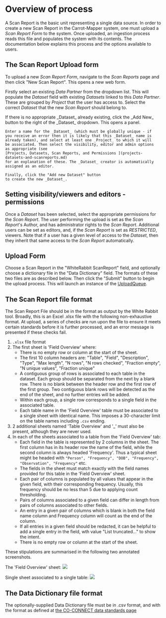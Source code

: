 
# Overview of process

A Scan Report is the basic unit representing a single data source.
In order to create a new Scan Report in the Carrot-Mapper system,
one must upload a _Scan Report Form_ to the system. Once uploaded,
an ingestion process reads this file and populates the system with
its contents. The documentation below explains this process and the
options available to users.

## The Scan Report Upload form

To upload a new _Scan Report Form_, navigate to the _Scan Reports_
page and then click "New Scan Report". This opens a new web form.

Firstly select an existing _Data Partner_ from the dropdown list.
This will populate the _Dataset_ field with existing _Datasets_
linked to this _Data Partner_. These are grouped by _Project_ that
the user has access to. Select the correct _Dataset_ that the new
_Scan Report_ should belong to.

<Callout type="info">
  If there is no appropriate _Dataset_ already existing, click the
    _Add New_ button to the right of the _Dataset_ dropdown. This opens
    a panel.

    Enter a name for the _Dataset_ (which must be globally unique - if
    you receive an error then it is likely that this _Dataset_ name is
    already taken), and select at least one _Project_ to which it will
    be associated. Then select the visibility, editor and admin options
    as appropriate (see
    [Projects, Datasets, Scan Reports, and Permissions ](projects-datasets-and-scanreports.md)
    for an explanation of these. The _Dataset_ creator is automatically
    assigned as an editor.

    Finally, click the "Add new Dataset" button
    to create the new _Dataset_.

</Callout>

## Setting visibility/viewers and editors - permissions

Once a _Dataset_ has been selected, select the appropriate
permissions for the _Scan Report_. The user performing the upload
is set as the _Scan Report_'s Author, and has administrator rights
to the _Scan Report_. Additional users can be set as editors, and,
if the _Scan Report_ is set as _RESTRICTED_, viewers. Note that
if a user has a given level of access to the _Dataset_, then they
inherit that same access to the _Scan Report_ automatically.

## Upload Form

Choose a Scan Report in the "WhiteRabbit ScanReport" field, and
optionally choose a dictionary file in the "Data Dictionary" field.
The formats of these two files are as described below. Then click
the "Submit" button to begin the upload process. This will launch an
instance of the [UploadQueue](/mapper/dev_guide/uploadqueue).

## The Scan Report file format

The Scan Report File should be in the format as output by the
White Rabbit tool. Broadly, this is an Excel .xlsx file with the
following non-exhaustive format. At upload, a series of checks are
run upon the file to ensure it meets certain standards before it
is further processed, and an error message is presented if these
checks fail.

1. `.xlsx` file format
2. The first sheet is 'Field Overview' where:
   - There is no empty row or column at the start of the sheet.
   - The first 10 column headers are:
     "Table",
     "Field",
     "Description",
     "Type",
     "Max length",
     "N rows",
     "N rows checked",
     "Fraction empty",
     "N unique values",
     "Fraction unique"
   - A contiguous group of rows is associated to each table in the
     dataset. Each group should be separated from the next by a
     blank row. There is no blank between the header row and the
     first row of the first group. Two contiguous blank rows will be
     detected as the end of the sheet, and no further entries will be
     added.
   - Within each group, a single row corresponds to a single field
     in the associated table.
   - Each table name in the 'Field Overview' table must be associated
     to a single sheet with identical name. This imposes a 30-character
     limit on the table names including `.csv` ending.
3. 2 additional sheets named 'Table Overview' and '\_' must also be
   present, although they are never used.
4. In each of the sheets associated to a table from the 'Field Overview'
   tab:
   - Each field in the table is represented by 2 columns in the sheet.
     The first column has in its header row the name of the field, while
     the second column is always headed 'Frequency'. Thus a typical sheet
     might be headed with `"Person", "Frequency", "DOB", "Frequency",
"Observation", "Frequency"` etc.
   - The fields in the sheet must match exactly with the field names
     provided for this table in the 'Field Overview' sheet.
   - Each pair of columns is populated by all values that appear in the
     given field, with their corresponding frequency. Usually, this
     frequency should be no less than 5 due to applying count thresholding.
   - Pairs of columns associated to a given field can differ in length
     from pairs of columns associated to other fields.
   - An entry in a given pair of columns which is blank in both the field
     name column and Frequency column will count as the end of the column.
   - If all entries in a given field should be redacted, it can be helpful
     to add a single entry in the field, wth value "List truncated..." to
     show the intent.
   - There is no empty row or column at the start of the sheet.

These stipulations are summarised in the following two annotated screenshots.

The 'Field Overview' sheet:
![](/docs/scanreport_format1.png)

Single sheet associated to a single table:
![](/docs/scanreport_format2.png)

## The Data Dictionary file format

The optionally-supplied Data Dictionary file must be in .csv format, and
with the format as defined at
[the CO-CONNECT data standards page](https://co-connect.ac.uk/co-connect-data-files-and-meta-data-standardisation/)

